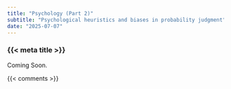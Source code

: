 ```yaml
---
title: "Psychology (Part 2)"
subtitle: "Psychological heuristics and biases in probability judgment"
date: "2025-07-07"
---
```


### {{< meta title >}}

Coming Soon.


{{< comments >}}